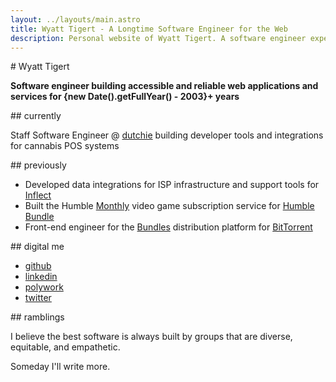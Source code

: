 ```yaml
---
layout: ../layouts/main.astro
title: Wyatt Tigert - A Longtime Software Engineer for the Web
description: Personal website of Wyatt Tigert. A software engineer experienced in building accessible and reliable web applications and services.
---
```


<div id="description">
# Wyatt Tigert

**Software engineer building accessible and reliable web applications and services for {new Date().getFullYear() - 2003}+ years**

</div>

<div id="currently">
## currently

Staff Software Engineer @ [dutchie](https://dutchie.com/careers) building developer tools and integrations for cannabis POS systems

</div>

<div id="previously">
## previously

- Developed data integrations for ISP infrastructure and support tools for [Inflect](https://inflect.com/)
- Built the Humble [Monthly](https://www.humblebundle.com/subscription) video game subscription service for [Humble Bundle](https://humblebundle.com/)
- Front-end engineer for the [Bundles](https://www.wired.com/2014/09/radiohead-thom-yorke-bittorrent-album/) distribution platform for [BitTorrent](https://bittorrent.com/)

</div>

<div id="contact">
## digital me

- [github](https://github.com/wtigert)
- [linkedin](https://linkedin.com/in/wtigert)
- [polywork](https://profile.wyatttigert.com)
- [twitter](https://twitter.com/autofill)

</div>

<div id="writings">
## ramblings

I believe the best software is always built by groups that are diverse, equitable, and empathetic.

Someday I'll write more.

</div>
